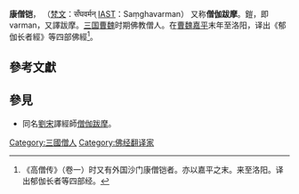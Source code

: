 '''康僧铠'''， （[[梵文|梵文]]：सँघवर्मन् [[IAST|IAST]]：Saṃghavarman） 又称'''僧伽跋摩'''。鎧，即varman，又譯跋摩。[[三国|三国]][[曹魏|曹魏]]时期佛教僧人。在[[曹魏|曹魏]][[嘉平_(曹魏)|嘉平]]末年至洛阳，译出《郁伽长者經》等四部佛經<ref>《高僧传》（卷一）时又有外国沙门康僧铠者。亦以嘉平之末。来至洛阳。译出郁伽长者等四部经。</ref>。

==參考文獻==
{{reflist}}

==參見==
*同名[[劉宋|劉宋]]譯經師[[僧伽跋摩|僧伽跋摩]]。

{{佛教人物小作品}}
[[Category:三國僧人|Category:三國僧人]]
[[Category:佛经翻译家|Category:佛经翻译家]]